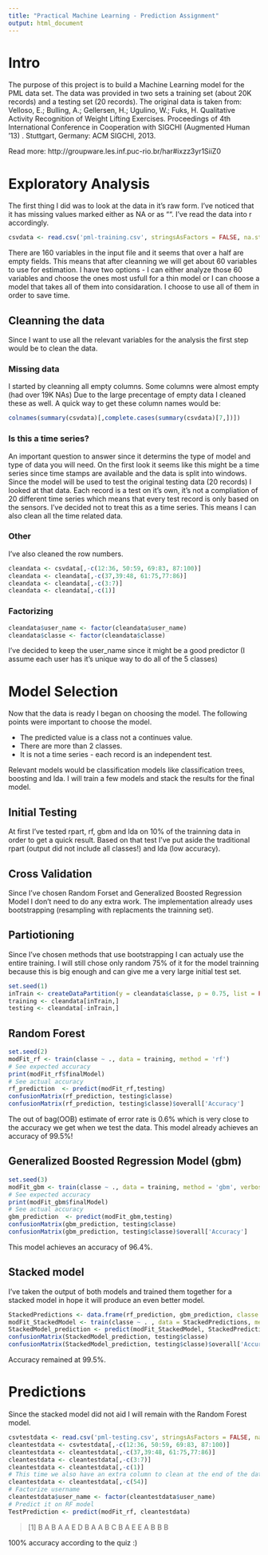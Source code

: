 ```yaml
---
title: "Practical Machine Learning - Prediction Assignment"
output: html_document
---
```


# Intro
The purpose of this project is to build a Machine Learning model for the PML data set. The data was provided in two sets a training set (about 20K records) and a testing set (20 records). The original data is taken from: 
Velloso, E.; Bulling, A.; Gellersen, H.; Ugulino, W.; Fuks, H. Qualitative Activity Recognition of Weight Lifting Exercises. Proceedings of 4th International Conference in Cooperation with SIGCHI (Augmented Human '13) . Stuttgart, Germany: ACM SIGCHI, 2013.

Read more: http://groupware.les.inf.puc-rio.br/har#ixzz3yr1SiiZ0

# Exploratory Analysis
The first thing I did was to look at the data in it's raw form. I've noticed that it has missing values marked either as NA or as "". I've read the data into r accordingly.
```r
csvdata <- read.csv('pml-training.csv', stringsAsFactors = FALSE, na.strings=c("","NA"))
```

There are 160 variables in the input file and it seems that over a half are empty fields. This means that after cleanning we will get about 60 variables to use for estimation. I have two options - I can either analyze those 60 variables and choose the ones most usfull for a thin model or I can choose a model that takes all of them into considaration. I choose to use all of them in order to save time.

## Cleanning the data
Since I want to use all the relevant variables for the analysis the first step would be to clean the data.

### Missing data
I started by cleanning all empty columns. Some columns were almost empty (had over 19K NAs) Due to the large precentage of empty data I cleaned these as well. A quick way to get these column names would be:
```r
colnames(summary(csvdata)[,complete.cases(summary(csvdata)[7,])])
```
### Is this a time series?
An important question to answer since it determins the type of model and type of data you will need. On the first look it seems like this might be a time series since time stamps are available and the data is split into windows. Since the model will be used to test the original testing data (20 records) I looked at that data. Each record is a test on it's own, it's not a compliation of 20 different time series which means that every test record is only based on the sensors. I've decided not to treat this as a time series. This means I can also clean all the time related data.

### Other
I've also cleaned the row numbers.
```r
cleandata <- csvdata[,-c(12:36, 50:59, 69:83, 87:100)]
cleandata <- cleandata[,-c(37,39:48, 61:75,77:86)]
cleandata <- cleandata[,-c(3:7)]
cleandata <- cleandata[,-c(1)]
```

### Factorizing
```r
cleandata$user_name <- factor(cleandata$user_name)
cleandata$classe <- factor(cleandata$classe)
```
I've decided to keep the user_name since it might be a good predictor (I assume each user has it's unique way to do all of the 5 classes)

# Model Selection
Now that the data is ready I began on choosing the model. The following points were important to choose the model.

* The predicted value is a class not a continues value.
* There are more than 2 classes.
* It is not a time series - each record is an independent test.

Relevant models would be classification models like classification trees, boosting and lda. I will train a few models and stack the results for the final model.

## Initial Testing
At first I've tested rpart, rf, gbm and lda on 10% of the trainning data in order to get a quick result. Based on that test I've put aside the traditional rpart (output did not include all classes!) and lda (low accuracy).

## Cross Validation
Since I've chosen Random Forset and Generalized Boosted Regression Model I don't need to do any extra work. The implementation already uses bootstrapping (resampling with replacments the trainning set). 

## Partiotioning
Since I've chosen methods that use bootstrapping I can actualy use the entire training. I will still chose only random 75% of it for the model trainning because this is big enough and can give me a very large initial test set.
```r
set.seed(1)
inTrain <- createDataPartition(y = cleandata$classe, p = 0.75, list = FALSE)
training <- cleandata[inTrain,]
testing <- cleandata[-inTrain,]
```

## Random Forest
```r
set.seed(2)
modFit_rf <- train(classe ~ ., data = training, method = 'rf')
# See expected accuracy
print(modFit_rf$finalModel)
# See actual accuracy
rf_prediction  <- predict(modFit_rf,testing)
confusionMatrix(rf_prediction, testing$classe)
confusionMatrix(rf_prediction, testing$classe)$overall['Accuracy']
```
The out of bag(OOB) estimate of error rate is 0.6% which is very close to the accuracy we get when we test the data.
This model already achieves an accuracy of 99.5%!

## Generalized Boosted Regression Model (gbm)
```r
set.seed(3)
modFit_gbm <- train(classe ~ ., data = training, method = 'gbm', verbose = FALSE)
# See expected accuracy
print(modFit_gbm$finalModel)
# See actual accuracy
gbm_prediction  <- predict(modFit_gbm,testing)
confusionMatrix(gbm_prediction, testing$classe)
confusionMatrix(gbm_prediction, testing$classe)$overall['Accuracy']
```
This model achieves an accuracy of 96.4%.

## Stacked model
I've taken the output of both models and trained them together for a stacked model in hope it will produce an even better model.
```r
StackedPredictions <- data.frame(rf_prediction, gbm_prediction, classe = testing$classe)
modFit_StackedModel <- train(classe ~ . , data = StackedPredictions, method = "rf")
StackedModel_prediction <- predict(modFit_StackedModel, StackedPredictions[,-c(3)])
confusionMatrix(StackedModel_prediction, testing$classe)
confusionMatrix(StackedModel_prediction, testing$classe)$overall['Accuracy']
```
Accuracy remained at 99.5%. 

# Predictions
Since the stacked model did not aid I will remain with the Random Forest model.
```r
csvtestdata <- read.csv('pml-testing.csv', stringsAsFactors = FALSE, na.strings=c("",".","NA"))
cleantestdata <- csvtestdata[,-c(12:36, 50:59, 69:83, 87:100)]
cleantestdata <- cleantestdata[,-c(37,39:48, 61:75,77:86)]
cleantestdata <- cleantestdata[,-c(3:7)]
cleantestdata <- cleantestdata[,-c(1)]
# This time we also have an extra column to clean at the end of the data (problem ID)
cleantestdata <- cleantestdata[,-c(54)]
# Factorize username
cleantestdata$user_name <- factor(cleantestdata$user_name)
# Predict it on RF model
TestPrediction <- predict(modFit_rf, cleantestdata)
```
> [1] B A B A A E D B A A B C B A E E A B B B

100% accuracy according to the quiz :)
